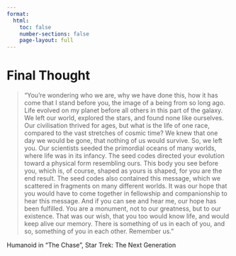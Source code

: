 ```yaml
---
format:
  html:
    toc: false
    number-sections: false
    page-layout: full
---
```

# Final Thought {.unnumbered .unlisted}

<div class="quote-page">

<blockquote class="quote-small">
"You're wondering who we are, why we have done this, how it has come that I stand before you, the image of a being from so long ago. Life evolved on my planet before all others in this part of the galaxy. We left our world, explored the stars, and found none like ourselves. Our civilisation thrived for ages, but what is the life of one race, compared to the vast stretches of cosmic time? We knew that one day we would be gone, that nothing of us would survive. So, we left you. Our scientists seeded the primordial oceans of many worlds, where life was in its infancy. The seed codes directed your evolution toward a physical form resembling ours. This body you see before you, which is, of course, shaped as yours is shaped, for you are the end result. The seed codes also contained this message, which we scattered in fragments on many different worlds. It was our hope that you would have to come together in fellowship and companionship to hear this message. And if you can see and hear me, our hope has been fulfilled. You are a monument, not to our greatness, but to our existence. That was our wish, that you too would know life, and would keep alive our memory. There is something of us in each of you, and so, something of you in each other. Remember us."
</blockquote>
<footer class="blockquote-footer">Humanoid in "The Chase", Star Trek: The Next Generation</footer>
</div>